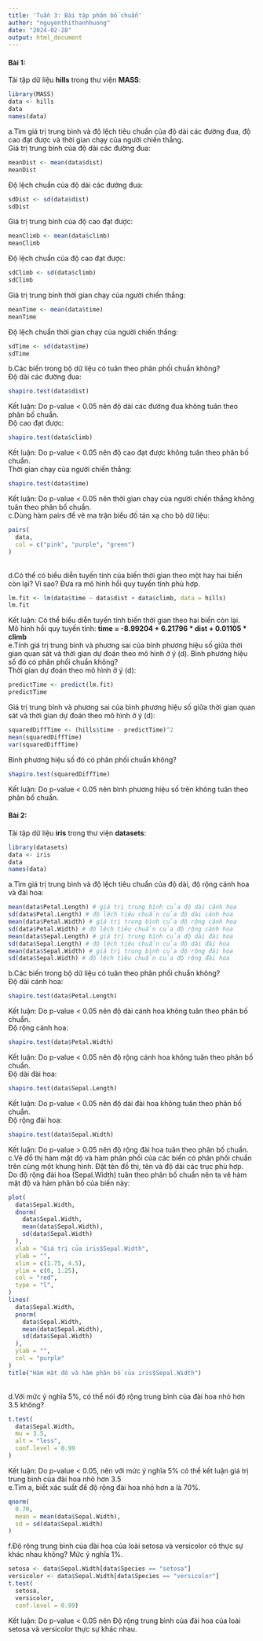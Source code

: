 ```yaml
---
title: 'Tuần 3: Bài tập phân bố chuẩn'
author: "nguyenthithanhhuong"
date: "2024-02-28"
output: html_document
---
```


#### **Bài 1:** 
Tải tập dữ liệu **hills** trong thư viện **MASS**:
```r
library(MASS)
data <- hills
data
names(data)
```
a.Tìm giá trị trung bình và độ lệch tiêu chuẩn của độ dài các đường đua, độ cao đạt
được và thời gian chạy của người chiến thắng.\
Giá trị trung bình của độ dài các đường đua:
```r
meanDist <- mean(data$dist)
meanDist
```
Độ lệch chuẩn của độ dài các đường đua:
```r
sdDist <- sd(data$dist)
sdDist
```
Giá trị trung bình của độ cao đạt được:
```r
meanClimb <- mean(data$climb)
meanClimb
```
Độ lệch chuẩn của độ cao đạt được:
```r
sdClimb <- sd(data$climb)
sdClimb
```
Giá trị trung bình thời gian chạy của người chiến thắng:
```r
meanTime <- mean(data$time)
meanTime
```
Độ lệch chuẩn thời gian chạy của người chiến thắng:
```r
sdTime <- sd(data$time)
sdTime
```
b.Các biến trong bộ dữ liệu có tuân theo phân phối chuẩn không?\
Độ dài các đường đua:
```r
shapiro.test(data$dist)
```
Kết luận: Do p-value < 0.05 nên độ dài các đường đua không tuân theo phân bố chuẩn.\
Độ cao đạt được:
```r
shapiro.test(data$climb)
```
Kết luận: Do p-value < 0.05 nên độ cao đạt được không tuân theo phân bố chuẩn.\
Thời gian chạy của người chiến thắng:
```r
shapiro.test(data$time)
```
Kết luận: Do p-value < 0.05 nên thời gian chạy của người chiến thắng không tuân theo phân bố chuẩn.\
c.Dùng hàm pairs để vẽ ma trận biểu đồ tán xạ cho bộ dữ liệu:
```r
pairs(
  data, 
  col = c("pink", "purple", "green")
)
```
\
d.Có thể có biểu diễn tuyến tính của biến thời gian theo một hay hai biến còn lại? Vì
sao? Đưa ra mô hình hồi quy tuyến tính phù hợp.
```r
lm.fit <- lm(data$time ~ data$dist + data$climb, data = hills)
lm.fit
```
Kết luận: Có thể biểu diễn tuyến tính biến thời gian theo hai biến còn lại.\
Mô hình hồi quy tuyến tính: **time = -8.99204 + 6.21796 * dist + 0.01105 * climb**\
e.Tính giá trị trung bình và phương sai của bình phương hiệu số giữa thời gian quan
sát và thời gian dự đoán theo mô hình ở ý (d). Bình phương hiệu số đó có phân phối
chuẩn không?\
Thời gian dự đoán theo mô hình ở ý (d):
```r
predictTime <- predict(lm.fit)
predictTime
```
Giá trị trung bình và phương sai của bình phương hiệu số giữa thời gian quan
sát và thời gian dự đoán theo mô hình ở ý (d):
```r
squaredDiffTime <- (hills$time - predictTime)^2
mean(squaredDiffTime)
var(squaredDiffTime)
```
Bình phương hiệu số đó có phân phối
chuẩn không?
```r
shapiro.test(squaredDiffTime)
```
Kết luận: Do p-value < 0.05 nên bình phương hiệu số trên không tuân theo phân bố chuẩn. \

#### **Bài 2:**
Tải tập dữ liệu **iris** trong thư viện **datasets**:
```r
library(datasets)
data <- iris
data
names(data)
```
a.Tìm giá trị trung bình và độ lệch tiêu chuẩn của độ dài, độ rộng cánh hoa và đài hoa:
```r
mean(data$Petal.Length) # giá trị trung bình của độ dài cánh hoa
sd(data$Petal.Length) # độ lệch tiêu chuẩn của độ dài cánh hoa
mean(data$Petal.Width) # giá trị trung bình của độ rộng cánh hoa
sd(data$Petal.Width) # độ lệch tiêu chuẩn của độ rộng cánh hoa
mean(data$Sepal.Length) # giá trị trung bình của độ dài đài hoa
sd(data$Sepal.Length) # độ lệch tiêu chuẩn của độ dài đài hoa
mean(data$Sepal.Width) # giá trị trung bình của độ rộng đài hoa
sd(data$Sepal.Width) # độ lệch tiêu chuẩn của độ rộng đài hoa
```
b.Các biến trong bộ dữ liệu có tuân theo phân phối chuẩn không?\
Độ dài cánh hoa:
```r
shapiro.test(data$Petal.Length)
```
Kết luận: Do p-value < 0.05 nên độ dài cánh hoa không tuân theo phân bố chuẩn.\
Độ rộng cánh hoa:
```r
shapiro.test(data$Petal.Width)
```
Kết luận: Do p-value < 0.05 nên độ rộng cánh hoa không tuân theo phân bố chuẩn.\
Độ dài đài hoa:
```r
shapiro.test(data$Sepal.Length)
```
Kết luận: Do p-value < 0.05 nên độ dài đài hoa không tuân theo phân bố chuẩn.\
Độ rộng đài hoa:
```r
shapiro.test(data$Sepal.Width)
```
Kết luận: Do p-value > 0.05 nên độ rộng đài hoa tuân theo phân bố chuẩn.\
c.Vẽ đồ thị hàm mật độ và hàm phân phối của các biến có phân phối chuẩn trên cùng một khung hình. Đặt tên đồ thị, tên và độ dài các trục phù hợp.\
Do độ rộng đài hoa (Sepal.Width) tuân theo phân bố chuẩn nên ta vẽ hàm mật độ và hàm phân bố của biến này: \
```r
plot(
  data$Sepal.Width,
  dnorm(
    data$Sepal.Width,
    mean(data$Sepal.Width),
    sd(data$Sepal.Width)
  ),
  xlab = "Giá trị của iris$Sepal.Width",
  ylab = "",
  xlim = c(1.75, 4.5),
  ylim = c(0, 1.25),
  col = "red",
  type = "l",
)
lines(
  data$Sepal.Width,
  pnorm(
    data$Sepal.Width,
    mean(data$Sepal.Width),
    sd(data$Sepal.Width)
  ),
  ylab = "",
  col = "purple"
)
title("Hàm mật độ và hàm phân bố của iris$Sepal.Width")
```
\
d.Với mức ý nghĩa 5%, có thể nói độ rộng trung bình của đài hoa nhỏ hơn 3.5 không?
```r
t.test(
  data$Sepal.Width, 
  mu = 3.5,
  alt = "less",
  conf.level = 0.99
)
```
Kết luận: Do p-value < 0.05, nên với mức ý nghĩa 5% có thể kết luận giá trị trung bình của đài hoa nhỏ hơn 3.5\
e.Tìm a, biết xác suất để độ rộng đài hoa nhỏ hơn a là 70%.
```r
qnorm(
  0.70, 
  mean = mean(data$Sepal.Width), 
  sd = sd(data$Sepal.Width)
)
```
f.Độ rộng trung bình của đài hoa của loài setosa và versicolor có thực sự khác nhau
không? Mức ý nghĩa 1%.
```r
setosa <- data$Sepal.Width[data$Species == "setosa"]
versicolor <- data$Sepal.Width[data$Species == "versicolor"]
t.test(
  setosa, 
  versicolor,
  conf.level = 0.99)
```
Kết luận: Do p-value < 0.05 nên Độ rộng trung bình của đài hoa của loài setosa và versicolor thực sự khác nhau.